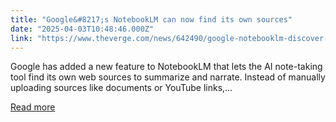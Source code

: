 ```yaml
---
title: "Google&#8217;s NotebookLM can now find its own sources"
date: "2025-04-03T10:48:46.000Z"
link: "https://www.theverge.com/news/642490/google-notebooklm-discover-sources-ai-audio-overviews"
---
```


Google has added a new feature to NotebookLM that lets the AI note-taking tool find its own web sources to summarize and narrate. Instead of manually uploading sources like documents or YouTube links,...

[Read more](https://www.theverge.com/news/642490/google-notebooklm-discover-sources-ai-audio-overviews)
